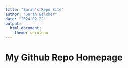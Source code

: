 ```yaml
---
title: "Sarah's Repo Site"
author: "Sarah Belcher"
date: "2024-02-22"
output:
  html_document:
    theme: cerulean
---
```


# My Github Repo Homepage






